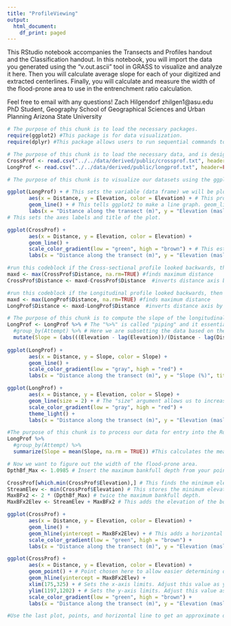 ```yaml
---
title: "ProfileViewing"
output:
  html_document:
    df_print: paged
---
```


This RStudio notebook accompanies the Transects and Profiles handout and the Classification handout. In this notebook, you will import the data you generated using the "v.out.ascii" tool in GRASS to visualize and analyze it here. Then you will calculate average slope for each of your digitized and extracted centerlines. Finally, you will calculate and measure the width of the flood-prone area to use in the entrenchment ratio calculation.

Feel free to email with any questions!
Zach Hilgendorf
zhilgen1@asu.edu
PhD Student, Geography
School of Geographical Sciences and Urban Planning
Arizona State University


```r
# The purpose of this chunk is to load the necessary packages.
require(ggplot2) #This package is for data visualization.
require(dplyr) #This package allows users to run sequential commands to manipulate and process your data.
```

```r
# The purpose of this chunk is to load the necessary data, and is designed to input text files created by the r.profile tool in GRASS
CrossProf <- read.csv("../../data/derived/public/crossprof.txt", header=FALSE, sep = " ", col.names=c("Junk","Distance","Elevation"))[c(2,3)]
LongProf <- read.csv("../../data/derived/public/longprof.txt", header=FALSE, sep = " ", col.names=c("Junk","Distance","Elevation"))[c(2,3)]
```

```r
# The purpose of this chunk is to visualize our datasets using the ggplot2 package.This chunk is set up so that your variables do not need to be specified and the chunk can just be run.

ggplot(LongProf) + # This sets the variable (data frame) we will be plotting.
       aes(x = Distance, y = Elevation, color = Elevation) + # This provides the axes designations and how to color the data.
       geom_line() + # This tells ggplot2 to make a line graph. geom_line could be changed to geom_point without issue.
       labs(x = "Distance along the transect (m)", y = "Elevation (masl)", title = "Longitudinal Profile of Extracted Reach")
# This sets the axes labels and title of the plot.

ggplot(CrossProf) +
       aes(x = Distance, y = Elevation, color = Elevation) +
       geom_line() +
       scale_color_gradient(low = "green", high = "brown") + # This establishes a color gradient between green and brown to color the data.
       labs(x = "Distance along the transect (m)", y = "Elevation (masl)", title = "Cross-Sectional Profile of Valley Near CHaMP Point")
```

```r
#run this codeblock if the Cross-sectional profile looked backwards, then rerun the graphing codeblock above
maxd <- max(CrossProf$Distance, na.rm=TRUE) #finds maximum distance
CrossProf$Distance <- maxd-CrossProf$Distance  #inverts distance axis by subtracting distances from max

```

```r
#run this codeblock if the Longitudinal profile looked backwards, then rerun the graphing codeblock above
maxd <- max(LongProf$Distance, na.rm=TRUE) #finds maximum distance
LongProf$Distance <- maxd-LongProf$Distance  #inverts distance axis by subtracting distances from max
```

```r
# The purpose of this chunk is to compute the slope of the longitudinal profile (between points) and the average slope 
LongProf <- LongProf %>% # The "%>%" is called "piping" and it essentially allows us to take the output of a function and sequentially feed it to the next argument. This is very useful for subsetting and tacking on new columns with output data!
  #group_by(Attempt) %>% # Here we are subsetting the data based on the attempt number (1-3). 
  mutate(Slope = (abs(((Elevation - lag(Elevation))/(Distance - lag(Distance))*100)))) # Create a column for slope (Change in Vertical Position/Change in Horizontal Position) with absolute values that is relative to the Attempt
         
ggplot(LongProf) +
       aes(x = Distance, y = Slope, color = Slope) +
       geom_line() +
       scale_color_gradient(low = "gray", high = "red") +
       labs(x = "Distance along the transect (m)", y = "Slope (%)", title = "Slope of the Longitudinal Profile of the Extracted Reach")

ggplot(LongProf) +
       aes(x = Distance, y = Elevation, color = Slope) +
       geom_line(size = 2) + # The "size" argument allows us to increase or decrease our point size.
       scale_color_gradient(low = "gray", high = "red") +
       theme_light() +
       labs(x = "Distance along the transect (m)", y = "Elevation (masl)", title = "Longitudinal Profile of Extracted Reach")
```

```r
#The purpose of this chunk is to process our data for entry into the Rosgen Stream Classification scheme. This chunk can be run now, or it can be run during the Classification handout. The chunk reports the mean slope and gives you the necessary tools to determine the flood-prone area of the stream to calculate the entrenchment ratio.
LongProf %>%
  #group_by(Attempt) %>% 
  summarize(Slope = mean(Slope, na.rm = TRUE)) #This calculates the mean slope, based on the Attempt.

# Now we want to figure out the width of the flood-prone area.
DpthBf_Max <- 1.0985 # Insert the maximum bankfull depth from your point/reach of interest here, replacing the 8 left of the hash #

CrossProf[which.min(CrossProf$Elevation),] # This finds the minimum elevation, which should correspond to the lowest elevation in the stream channel, and reports the entire row. That part is essential! Double check the reported value with one of the plots you have made before to verify.
StreamElev <- min(CrossProf$Elevation) # This stores the minimum elevation that you found in the previous step.
MaxBFx2 <- 2 * (DpthBf_Max) # twice the maximum bankfull depth.
MaxBFx2Elev <- StreamElev + MaxBFx2 # This adds the elevation of the bottom of the stream to twice the bankfull depth, allowing you to get the elevation (above mean sea level) of that variable.

ggplot(CrossProf) +
       aes(x = Distance, y = Elevation, color = Elevation) +
       geom_line() +
       geom_hline(yintercept = MaxBFx2Elev) + # This adds a horizontal line at a prescribed location. In this case, we are drawing a line at twice the maximum bankfull depth.
       scale_color_gradient(low = "green", high = "brown") +
       labs(x = "Distance along the transect (m)", y = "Elevation (masl)", title = "Cross-Sectional Profile of Valley Near CHaMP Point")

ggplot(CrossProf) +
       aes(x = Distance, y = Elevation, color = Elevation) +
       geom_point() + # Point chosen here to allow easier determining of the width (points are horizontally spaced by 1 meter)
       geom_hline(yintercept = MaxBFx2Elev) +
       xlim(175,325) + # Sets the x-axis limits. Adjust this value as you zoom in to the correct area.
       ylim(1197,1202) + # Sets the y-axis limits. Adjust this value as you zoom in to the correct area.
       scale_color_gradient(low = "green", high = "brown") +
       labs(x = "Distance along the transect (m)", y = "Elevation (masl)", title = "Determining the Flood-Prone Width")

#Use the last plot, points, and horizontal line to get an approximate distance of the flood-prone area. Keep for your notes and to include in your classification and report.
```

